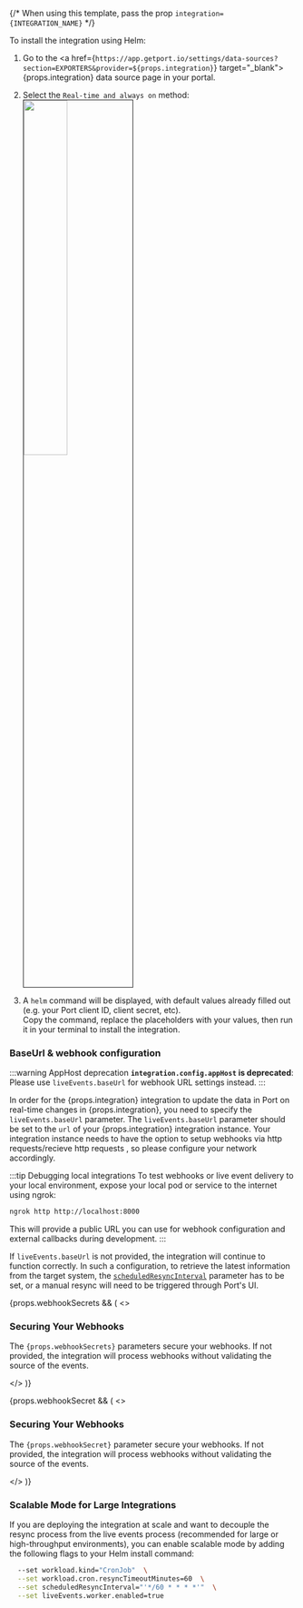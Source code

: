 {/* When using this template, pass the prop `integration={INTEGRATION_NAME}` */}

To install the integration using Helm:

1. Go to the <a href={`https://app.getport.io/settings/data-sources?section=EXPORTERS&provider=${props.integration}`} target="_blank">{props.integration} data source page</a> in your portal.

2. Select the `Real-time and always on` method:
    <img src="/img/sync-data-to-catalog/selfHostedMethod.png" width="40%" border='1px' />

3. A `helm` command will be displayed, with default values already filled out (e.g. your Port client ID, client secret, etc).  
Copy the command, replace the placeholders with your values, then run it in your terminal to install the integration.


### BaseUrl & webhook configuration

:::warning AppHost deprecation
**`integration.config.appHost` is deprecated**: Please use `liveEvents.baseUrl` for webhook URL settings instead.
:::

In order for the {props.integration} integration to update the data in Port on real-time changes in {props.integration}, you need to specify the `liveEvents.baseUrl` parameter.
The `liveEvents.baseUrl` parameter should be set to the `url` of your {props.integration} integration instance. Your integration instance needs to have the option to setup webhooks via http requests/recieve http requests , so please configure your network accordingly.

:::tip Debugging local integrations
To test webhooks or live event delivery to your local environment, expose your local pod or service to the internet using ngrok:

```bash
ngrok http http://localhost:8000
```

This will provide a public URL you can use for webhook configuration and external callbacks during development.
:::

If `liveEvents.baseUrl` is not provided, the integration will continue to function correctly. In such a configuration, to retrieve the latest information from the target system, the [`scheduledResyncInterval`](https://ocean.getport.io/develop-an-integration/integration-configuration/#scheduledresyncinterval---run-scheduled-resync) parameter has to be set, or a manual resync will need to be triggered through Port's UI.

{props.webhookSecrets && (
  <>
    <h3>Securing Your Webhooks</h3>
    <p>
      The <code>{props.webhookSecrets}</code> parameters secure your webhooks. If not provided, the integration will process webhooks without validating the source of the events.
    </p>
  </>
)}

{props.webhookSecret && (
  <>
    <h3>Securing Your Webhooks</h3>
    <p>
      The <code>{props.webhookSecret}</code> parameter secure your webhooks. If not provided, the integration will process webhooks without validating the source of the events.
    </p>
  </>
)}

### Scalable Mode for Large Integrations

If you are deploying the integration at scale and want to decouple the resync process from the live events process (recommended for large or high-throughput environments), you can enable scalable mode by adding the following flags to your Helm install command:

```bash
  --set workload.kind="CronJob"  \
  --set workload.cron.resyncTimeoutMinutes=60  \
  --set scheduledResyncInterval="'*/60 * * * *'"  \
  --set liveEvents.worker.enabled=true
```